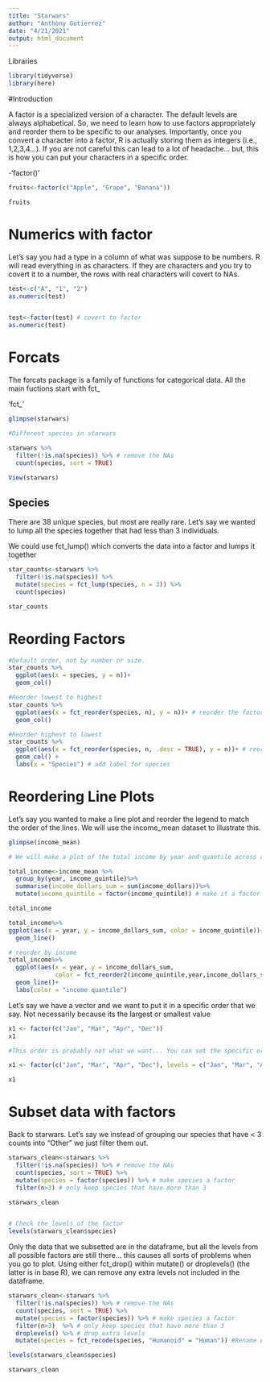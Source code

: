 ```yaml
---
title: "Starwars"
author: "Anthony Gutierrez"
date: "4/21/2021"
output: html_document
---
```


Libraries

```r
library(tidyverse)
library(here)
```

#Introduction

A factor is a specialized version of a character.  The default levels are always alphabetical. So, we need to learn how to use factors appropriately and reorder them to be specific to our analyses.
Importantly, once you convert a character into a factor, R is actually storing them as integers (i.e., 1,2,3,4...). If you are not careful this can lead to a lot of headache... but, this is how you can put your characters in a specific order.

-'factor()'

```r
fruits<-factor(c("Apple", "Grape", "Banana"))

fruits
```



# Numerics with factor

Let's say you had a type in a column of what was suppose to be numbers. R will read everything in as characters. If they are characters and you try to covert it to a number, the rows with real characters will covert to NAs.
```r
test<-c("A", "1", "2")
as.numeric(test)


test<-factor(test) # covert to factor
as.numeric(test)
```


# Forcats

The forcats package is a family of functions for categorical data. All the main fuctions start with fct_

'fct_'

```r
glimpse(starwars)
```


```r
#Different species in starwars

starwars %>% 
  filter(!is.na(species)) %>% # remove the NAs
  count(species, sort = TRUE)

View(starwars)
```

## Species

There are 38 unique species, but most are really rare. Let's say we wanted to lump all the species together that had less than 3 individuals.

We could use fct_lump() which converts the data into a factor and lumps it together

```r
star_counts<-starwars %>%
  filter(!is.na(species)) %>%
  mutate(species = fct_lump(species, n = 3)) %>%
  count(species)

star_counts
```

# Reording Factors

```r
#Default order, not by number or size.
star_counts %>%
  ggplot(aes(x = species, y = n))+
  geom_col()

#Reorder lowest to highest
star_counts %>%
  ggplot(aes(x = fct_reorder(species, n), y = n))+ # reorder the factor of species by n
  geom_col()

#Reorder highest to lowest
star_counts %>%
  ggplot(aes(x = fct_reorder(species, n, .desc = TRUE), y = n))+ # reorder the factor of species by n
  geom_col() +
  labs(x = "Species") # add label for species
```



# Reordering Line Plots
Let's say you wanted to make a line plot and reorder the legend to match the order of the lines. We will use the income_mean dataset to illustrate this.
```r
glimpse(income_mean)
```

```r
# We will make a plot of the total income by year and quantile across all dollar types.

total_income<-income_mean %>%
  group_by(year, income_quintile)%>%
  summarise(income_dollars_sum = sum(income_dollars))%>%
  mutate(income_quintile = factor(income_quintile)) # make it a factor

total_income
```

```r
total_income%>%
ggplot(aes(x = year, y = income_dollars_sum, color = income_quintile))+
  geom_line()

# reorder by income 
total_income%>%
  ggplot(aes(x = year, y = income_dollars_sum, 
             color = fct_reorder2(income_quintile,year,income_dollars_sum)))+ #reorder by income
  geom_line()+
  labs(color = "income quantile") 
```


Let's say we have a vector and we want to put it in a specific order that we say. Not necessarily because its the largest or smallest value
```r
x1 <- factor(c("Jan", "Mar", "Apr", "Dec"))
x1

#This order is probably not what we want... You can set the specific order of the levels.

x1 <- factor(c("Jan", "Mar", "Apr", "Dec"), levels = c("Jan", "Mar", "Apr", "Dec"))

x1
```

# Subset data with factors

Back to starwars. Let's say we instead of grouping our species that have < 3 counts into "Other" we just filter them out.
```r
starwars_clean<-starwars %>% 
  filter(!is.na(species)) %>% # remove the NAs
  count(species, sort = TRUE) %>%
  mutate(species = factor(species)) %>% # make species a factor
  filter(n>3) # only keep species that have more than 3

starwars_clean


# Check the levels of the factor
levels(starwars_clean$species)
```


Only the data that we subsetted are in the dataframe, but all the levels from all possible factors are still there... this causes all sorts of problems when you go to plot. Using either fct_drop() within mutate() or droplevels() (the latter is in base R), we can remove any extra levels not included in the dataframe.
```r
starwars_clean<-starwars %>% 
  filter(!is.na(species)) %>% # remove the NAs
  count(species, sort = TRUE) %>%
  mutate(species = factor(species)) %>% # make species a factor 
  filter(n>3)  %>% # only keep species that have more than 3 
  droplevels() %>% # drop extra levels 
  mutate(species = fct_recode(species, "Humanoid" = "Human")) #Rename or recode a level 

levels(starwars_clean$species)

starwars_clean
```


